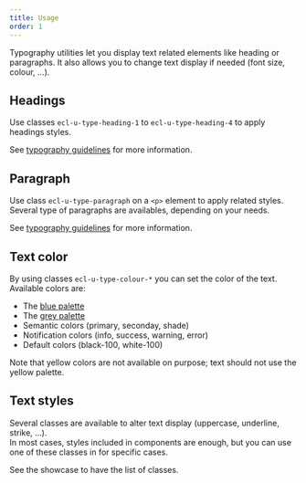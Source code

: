 ```yaml
---
title: Usage
order: 1
---
```



<Paragraph size="lead">
  Typography utilities let you display text related elements like heading or
  paragraphs. It also allows you to change text display if needed (font size,
  colour, ...).
</Paragraph>

## Headings

Use classes `ecl-u-type-heading-1` to `ecl-u-type-heading-4` to apply headings styles.

See [typography guidelines](https://v2--europa-component-library.netlify.com/eu/guidelines/typography/) for more information.

## Paragraph

Use class `ecl-u-type-paragraph` on a `<p>` element to apply related styles.  
Several type of paragraphs are availables, depending on your needs.

See [typography guidelines](https://v2--europa-component-library.netlify.com/eu/guidelines/typography/) for more information.

## Text color

By using classes `ecl-u-type-colour-*` you can set the color of the text.
Available colors are:

- The [blue palette](https://v2--europa-component-library.netlify.com/eu/guidelines/colours/)
- The [grey palette](https://v2--europa-component-library.netlify.com/eu/guidelines/colours/)
- Semantic colors (primary, seconday, shade)
- Notification colors (info, success, warning, error)
- Default colors (black-100, white-100)

Note that yellow colors are not available on purpose; text should not use the yellow palette.

## Text styles

Several classes are available to alter text display (uppercase, underline, strike, ...).  
In most cases, styles included in components are enough, but you can use one of these classes in for specific cases.

See the showcase to have the list of classes.
